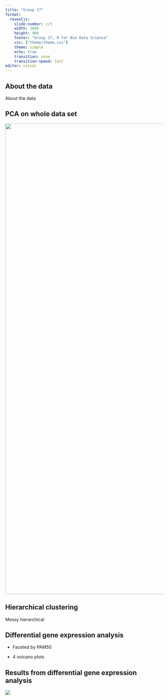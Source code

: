 ```yaml
---
title: "Group 17"
format: 
  revealjs:
    slide-number: c/t
    width: 1600
    height: 900
    footer: "Group 17, R for Bio Data Science"
    css: ["theme/theme.css"]
    theme: simple
    echo: true
    transition: none
    transition-speed: fast
editor: visual
---
```


## About the data

About the data

## PCA on whole data set

![](plots/PCA1.png){fig-align="center" width="1501"}

## Hierarchical clustering

Messy hierarchical

## Differential gene expression analysis

-   Faceted by PAM50 

-   4 volcano plots

## Results from differential gene expression analysis

![](plots/heatmap_diif_exp_analysis.png){fig-align="center"}

## 
